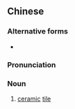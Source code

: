 {{also|瓷砖}}
==Chinese==
{{zh-forms|s=瓷砖}}

===Alternative forms===
* {{zh-l|磁磚}}

===Pronunciation===
{{zh-pron
|m=cízhuān
|c=ci4 zyun1
|cat=n
}}

===Noun===
{{zh-noun}}

# [[ceramic]] [[tile]]